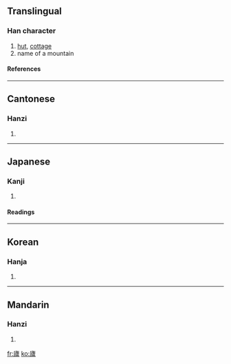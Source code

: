 {{see|庐|廬}}

==Translingual==
===Han character===
{{Han char|rn=53|rad=广|as=16|sn=19|four=0021<sub>7</sub>|canj=戈卜心廿 (IYPT)}}
# [[hut]], [[cottage]]
# name of a mountain
====References====
{{Han ref|kx=0352.050|dkj=09535|dj=0665.200|hdz=20907.190|uh=5EEC|ud=24300|bh=C366|bd=50022}}
----
==Cantonese==
===Hanzi===
{{yue-hanzi|jyut=|y=lou4}}
# {{defn|Cantonese}}
----
==Japanese==
===Kanji===
{{ja-kanji|grade=|rs=广16}}
# {{defn|Japanese}} 
====Readings====
{{ja-readings|on=[[りょ]] (ryo), [[ろ]] (ro)|kun=[[いおり]] (iori), [[いえ]] (ie)}}
----
==Korean==
===Hanja===
{{ko-hanja|hangeul=려|rv=ryeo|mr=ryŏ}}
# {{defn|Korean}}
----
==Mandarin==
===Hanzi===
{{cmn-hanzi|sim=庐|pin=[[lú]] ([[lu2]])|wg=lu<sup>2</sup>}}
# {{defn|Mandarin}}

[[fr:廬]]
[[ko:廬]]